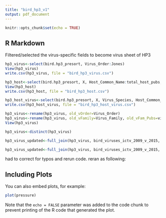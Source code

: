 ```yaml
---
title: "bird_hp3_v1"
output: pdf_document
---
```


```r
knitr::opts_chunk$set(echo = TRUE)
```

## R Markdown

Filtered/selected the virus-specific fields to become virus sheet of HP3

```r
hp3_virus<-select(bird.hp3_presort, Virus_Order:Jones)
View(hp3_virus)
write.csv(hp3_virus, file = "bird_hp3_virus.csv")
```

```r
hp3_host<-select(bird.hp3_presort, X, Host_Common_Name:total_host_pubs, Wild_Dom:Wild_Dom_code, Geographical_Origin:Notes)
View(hp3_host)
write.csv(hp3_host, file = "bird_hp3_host.csv")
```

```r
hp3_host_virus<-select(bird.hp3_presort, X, Virus_Species, Host_Common_Name, Genus_species, Detection:Detection_code, Vector:Other_hosts, Geographical_Origin, Reference:Notes)
write.csv(hp3_host_virus, file = "bird_hp3_host_virus.csv")
```

```r
hp3_virus<-rename(hp3_virus, old_vOrder=Virus_Order)
hp3_virus<-rename(hp3_virus, old_vFamily=Virus_Family, old_vFam_Pubs=virfam_pubs, old_vGenus=Virus_Genus, old_vPubs=Vir_pubs)
View(hp3_virus)
```

```r
hp3_virus<-distinct(hp3_virus)
```

```r
hp3_virus_updated<-full_join(hp3_virus, bird_viruses_ictv_2009_v_2015, by = "ICTV_2009_Species")
```

```r
hp3_virus_updated<-full_join(hp3_virus, bird_viruses_ictv_2009_v_2015, by = "ICTV_2009_Species")
```

had to correct for typos and rerun code. reran as following:



## Including Plots

You can also embed plots, for example:

```r
plot(pressure)
```

Note that the `echo = FALSE` parameter was added to the code chunk to prevent printing of the R code that generated the plot.

